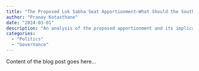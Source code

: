 ```yaml
---
title: "The Proposed Lok Sabha Seat Apportionment—What Should the Southern States Really Demand?"
author: "Pranay Kotasthane"
date: "2024-03-01"
description: "An analysis of the proposed apportionment and its implications for southern states"
categories: 
  - "Politics"
  - "Governance" 
---
```


Content of the blog post goes here...